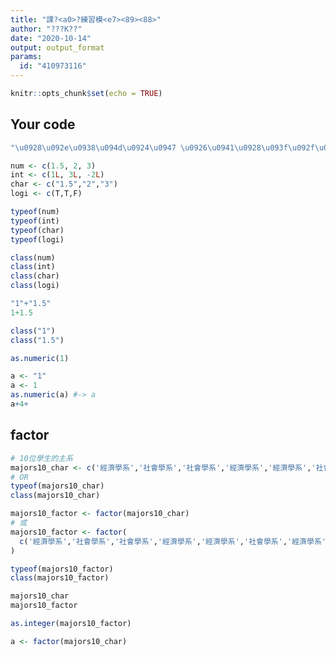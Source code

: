 ---
title: "課?<a0>?練習模<e7><89><88>"
author: "???K??"
date: "2020-10-14"
output: output_format
params:
  id: "410973116"
---

```{r setup, include=FALSE}
knitr::opts_chunk$set(echo = TRUE)
```

## Your code

```{r}
"\u0928\u092e\u0938\u094d\u0924\u0947 \u0926\u0941\u0928\u093f\u092f\u093e"
```

```{r}
num <- c(1.5, 2, 3)
int <- c(1L, 3L, -2L)
char <- c("1.5","2","3")
logi <- c(T,T,F)

typeof(num)
typeof(int)
typeof(char)
typeof(logi)
```

```{r}
class(num)
class(int)
class(char)
class(logi)
```

```{r}
"1"+"1.5"
1+1.5
```

```{r}
class("1")
class("1.5")
```
```{r}
as.numeric(1)
```
```{r}
a <- "1"
a <- 1 
as.numeric(a) #-> a
a+4+
```




## factor
```{r}
# 10位學生的主系
majors10_char <- c('經濟學系','社會學系','社會學系','經濟學系','經濟學系','社會學系','經濟學系','經濟學系','經濟學系','社會學系')
# OR
typeof(majors10_char)
class(majors10_char)
```

```{r}
majors10_factor <- factor(majors10_char)
# 或
majors10_factor <- factor(
  c('經濟學系','社會學系','社會學系','經濟學系','經濟學系','社會學系','經濟學系','經濟學系','經濟學系','社會學系')
)

typeof(majors10_factor)
class(majors10_factor)
```

```{r}
majors10_char
majors10_factor
```

```{r}
as.integer(majors10_factor)
```

```{r}
a <- factor(majors10_char)
```

